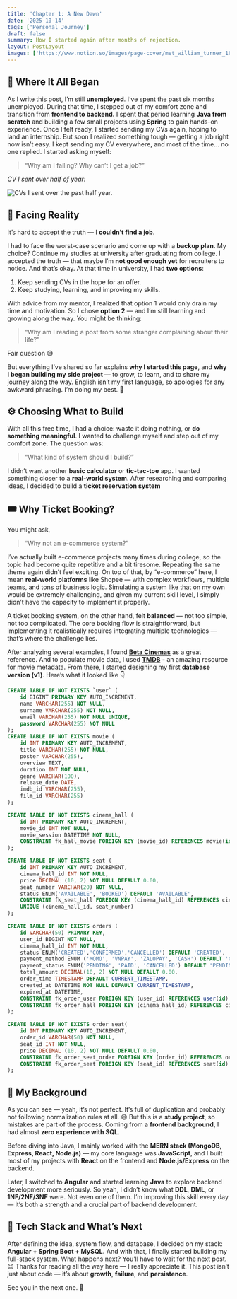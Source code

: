 ```yaml
---
title: 'Chapter 1: A New Dawn'
date: '2025-10-14'
tags: ['Personal Journey']
draft: false
summary: How I started again after months of rejection.
layout: PostLayout
images: ['https://www.notion.so/images/page-cover/met_william_turner_1835.jpg']
---
```



## 💭 Where It All Began


As I write this post, I’m still **unemployed**. I’ve spent the past six months unemployed. During that time, I stepped out of my comfort zone and transition from **frontend to backend.** I spent that period learning **Java from scratch** and building a few small projects using **Spring** to gain hands-on experience. Once I felt ready, I started sending my CVs again, hoping to land an internship. 
But soon I realized something tough — getting a job right now isn’t easy. I kept sending my CV everywhere, and most of the time… no one replied. I started asking myself:

> “Why am I failing? Why can’t I get a job?”

_CV I sent over half of year:_


![CVs I sent over the past half year.](https://prod-files-secure.s3.us-west-2.amazonaws.com/efeae8fb-3b44-437e-a57e-be87cac69182/b9c350dd-1fc9-4db6-9810-278939935fe9/Screenshot_from_2025-10-15_01-40-34.png?X-Amz-Algorithm=AWS4-HMAC-SHA256&X-Amz-Content-Sha256=UNSIGNED-PAYLOAD&X-Amz-Credential=ASIAZI2LB4667WSUT4DR%2F20251030%2Fus-west-2%2Fs3%2Faws4_request&X-Amz-Date=20251030T171356Z&X-Amz-Expires=3600&X-Amz-Security-Token=IQoJb3JpZ2luX2VjEDkaCXVzLXdlc3QtMiJIMEYCIQCZh%2FZgvVzlo8ikYuj9Icz2o4ggDWq9fftOYK4wqdejgAIhAMEyAzsEH7lw9MG09JFIbugtk5stRR4Ec7My4iuruZG0KogECPL%2F%2F%2F%2F%2F%2F%2F%2F%2F%2FwEQABoMNjM3NDIzMTgzODA1Igx69G9YJqRpkwXVnisq3AM6IdrUgjp2a2Ps9y9ZV349%2FHj8eDWJVG39kqn6GeIUcGy%2BrNmLS9gDeRqgfulRJBTocgHZp7EJ%2BinzkQrgHz8vToY4cTX%2BPKGBYLCFl9qiXvSzvZ0i9bW1W6bjDWlf6n2KPecOnOE305qDzeTSXPKKF%2Ffi5av1mwsgVnsIS6mgMWb%2FSTh7%2FtZf1L2XT%2Bvq6SIu2D482mftnHaK%2BQNm5dG6Thumi%2FZu08GXk8H6xu02B%2B1jec%2BMHv%2FQFkczZpaRVSr0jnOi8MbsYishJElasQ77yqRdPltAAOJ%2FooNtxlfsUIUQGKTK4smV90fee2lTxJkElXUTsr%2Bq%2Bu2%2BWRG%2FYiZ%2BcBD0oDsiXVVrEhVTHro4bdqOod2qkgjJu1P80WE7DToZkdCle6HQanTeXb4GbELXyk4jUTQpOY8EAmCTb8cSnXwShjzgJ4rk5xuHM3vowJqjjNRDKCMe3eqFA86DqQQEJ8X7cdrcmQ2yfEDhU6ElEmQkR%2BpBifLhTsnco1%2BnhKqQDlJzeRWHpf4sAUcs6RYx0YjHFBFURHZ7sgBSN4rCEFKbxMwSL8g95elR2BBrhhd%2FMsuFX9urKMU69XwmoGAwnxwYoVjoOg5xqFGaVH7c%2BOvqgEid0XxETQ4XwTCDtY7IBjqkAQHg2Au%2FYacoNsS%2BpoeHkmJtd%2F2qlrviCuCbotoY3ERRka4FwRT1VCU9ufRTBfUTj60Z6itdmh8NOufoDS6PsewOYpD5iykIrsJMQe8mQbAbvd%2F2dF221P7liReNH65BDoa7WlffRUw30LjK33QnYG46wjzcJOxsMZSbE6gloP9rfW4GvpmQ2slGksSXf6%2FUU%2BvKEOmsZSHQZp3Ordd9%2Fq1OvgBK&X-Amz-Signature=5f23f7637d33f37c4791d95d77ca48ddf9ed49120fb99a9eae6f4ff61d055180&X-Amz-SignedHeaders=host&x-amz-checksum-mode=ENABLED&x-id=GetObject)


## 🥀 Facing Reality


It’s hard to accept the truth — I **couldn’t find a job**.


I had to face the worst-case scenario and come up with a **backup plan**. My choice? Continue my studies at university after graduating from college. I accepted the truth — that maybe I’m **not good enough yet** for recruiters to notice. And that’s okay. At that time in university, I had **two options**:

1. Keep sending CVs in the hope for an offer.
2. Keep studying, learning, and improving my skills.

With advice from my mentor, I realized that option 1 would only drain my time and motivation. So I chose **option 2** — and I’m still learning and growing along the way. You might be thinking:

> “Why am I reading a post from some stranger complaining about their life?”

Fair question 😅


But everything I’ve shared so far explains **why I started this page**, and **why I began building my side project —** to grow, to learn, and to share my journey along the way. English isn’t my first language, so apologies for any awkward phrasing. I’m doing my best. 🙏


## ⚙️ Choosing What to Build


With all this free time, I had a choice: waste it doing nothing, or **do something meaningful**. I wanted to challenge myself and step out of my comfort zone. The question was:

> “What kind of system should I build?”

I didn’t want another **basic calculator** or **tic-tac-toe** app. I wanted something closer to a **real-world system**. After researching and comparing ideas, I decided to build a **ticket reservation system**


## 🎟️ Why Ticket Booking?


You might ask,

> “Why not an e-commerce system?”

I’ve actually built e-commerce projects many times during college, so the topic had become quite repetitive and a bit tiresome. Repeating the same theme again didn’t feel exciting. On top of that, by “e-commerce” here, I mean **real-world platforms** like Shopee — with complex workflows, multiple teams, and tons of business logic. Simulating a system like that on my own would be extremely challenging, and given my current skill level, I simply didn’t have the capacity to implement it properly.

A ticket booking system, on the other hand, felt **balanced** — not too simple, not too complicated. The core booking flow is straightforward, but implementing it realistically requires integrating multiple technologies — that’s where the challenge lies.



After analyzing several examples, I found [**Beta Cinemas**](https://betacinemas.vn/home.htm) as a great reference. And to populate movie data, I used [**TMDB**](https://www.themoviedb.org/) **-** an amazing resource for movie metadata. From there, I started designing my first **database version (v1)**. Here’s what it looked like 👇


```sql
CREATE TABLE IF NOT EXISTS `user` (
	id BIGINT PRIMARY KEY AUTO_INCREMENT,
	name VARCHAR(255) NOT NULL,
	surname VARCHAR(255) NOT NULL,
	email VARCHAR(255) NOT NULL UNIQUE,
	password VARCHAR(255) NOT NULL
);
CREATE TABLE IF NOT EXISTS movie (
	id INT PRIMARY KEY AUTO_INCREMENT,
	title VARCHAR(255) NOT NULL,
	poster VARCHAR(255),
	overview TEXT,
	duration INT NOT NULL,
	genre VARCHAR(100),
	release_date DATE,
	imdb_id VARCHAR(255),
	film_id VARCHAR(255)
);

CREATE TABLE IF NOT EXISTS cinema_hall (
	id INT PRIMARY KEY AUTO_INCREMENT,
	movie_id INT NOT NULL,
	movie_session DATETIME NOT NULL,
	CONSTRAINT fk_hall_movie FOREIGN KEY (movie_id) REFERENCES movie(id) ON DELETE CASCADE
);

CREATE TABLE IF NOT EXISTS seat (
    id INT PRIMARY KEY AUTO_INCREMENT,
    cinema_hall_id INT NOT NULL,
    price DECIMAL (10, 2) NOT NULL DEFAULT 0.00,
    seat_number VARCHAR(20) NOT NULL,
    status ENUM('AVAILABLE', 'BOOKED') DEFAULT 'AVAILABLE',
    CONSTRAINT fk_seat_hall FOREIGN KEY (cinema_hall_id) REFERENCES cinema_hall(id) ON DELETE CASCADE,
    UNIQUE (cinema_hall_id, seat_number)
);

CREATE TABLE IF NOT EXISTS orders (
	id VARCHAR(50) PRIMARY KEY,
	user_id BIGINT NOT NULL,
	cinema_hall_id INT NOT NULL,
	status ENUM('CREATED','CONFIRMED','CANCELLED') DEFAULT 'CREATED', 
	payment_method ENUM ('MOMO', 'VNPAY', 'ZALOPAY', 'CASH') DEFAULT 'CASH',
	payment_status ENUM('PENDING', 'PAID', 'CANCELLED') DEFAULT 'PENDING',
	total_amount DECIMAL(10, 2) NOT NULL DEFAULT 0.00,
	order_time TIMESTAMP DEFAULT CURRENT_TIMESTAMP,
	created_at DATETIME NOT NULL DEFAULT CURRENT_TIMESTAMP,
	expired_at DATETIME,
	CONSTRAINT fk_order_user FOREIGN KEY (user_id) REFERENCES user(id) ON DELETE CASCADE,
	CONSTRAINT fk_order_hall FOREIGN KEY (cinema_hall_id) REFERENCES cinema_hall(id) ON DELETE CASCADE
);

CREATE TABLE IF NOT EXISTS order_seat(
	id INT PRIMARY KEY AUTO_INCREMENT,
	order_id VARCHAR(50) NOT NULL,
	seat_id INT NOT NULL,
	price DECIMAL (10, 2) NOT NULL DEFAULT 0.00,
	CONSTRAINT fk_order_seat_order FOREIGN KEY (order_id) REFERENCES orders(id) ON DELETE CASCADE,
	CONSTRAINT fk_order_seat FOREIGN KEY (seat_id) REFERENCES seat(id) ON DELETE CASCADE	
);
```


## 🧩 My Background


As you can see — yeah, it’s not perfect. It’s full of duplication and probably not following normalization rules at all. 😅 But this is a **study project**, so mistakes are part of the process. Coming from a **frontend background**, I had almost **zero experience with SQL**.


Before diving into Java, I mainly worked with the **MERN stack (MongoDB, Express, React, Node.js)** — my core language was **JavaScript**, and I built most of my projects with **React** on the frontend and **Node.js/Express** on the backend.


Later, I switched to **Angular** and started learning **Java** to explore backend development more seriously. So yeah, I didn’t know what **DDL**, **DML**, or **1NF/2NF/3NF** were. Not even one of them. I’m improving this skill every day — it’s both a strength and a crucial part of backend development.


## 🔧 Tech Stack and What’s Next


After defining the idea, system flow, and database, I decided on my stack: **Angular + Spring Boot + MySQL.** And with that, I finally started building my full-stack system. What happens next? You’ll have to wait for the next post. 😉 Thanks for reading all the way here — I really appreciate it. This post isn’t just about code — it’s about **growth**, **failure**, and **persistence**.


See you in the next one. 👋

